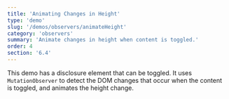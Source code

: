 ```yaml
---
title: 'Animating Changes in Height'
type: 'demo'
slug: '/demos/observers/animateHeight'
category: 'observers'
summary: 'Animate changes in height when content is toggled.'
order: 4
section: '6.4'
---
```


This demo has a disclosure element that can be toggled. It uses `MutationObserver` to detect the DOM changes
that occur when the content is toggled, and animates the height change.
